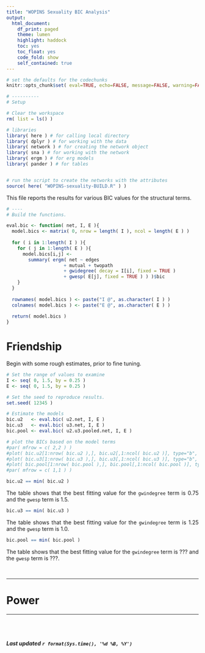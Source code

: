 ```yaml
---
title: "WOPINS Sexuality BIC Analysis"
output: 
  html_document:
    df_print: paged
    theme: lumen
    highlight: haddock
    toc: yes
    toc_float: yes
    code_fold: show
    self_contained: true
---
```


<style>
body {
text-align: justify}
</style>


```r

# set the defaults for the codechunks
knitr::opts_chunk$set( eval=TRUE, echo=FALSE, message=FALSE, warning=FALSE, cache=TRUE )

```


```r

# ----------
# Setup 

# Clear the workspace
rm( list = ls() )

# libraries
library( here ) # for calling local directory
library( dplyr ) # for working with the data
library( network ) # for creating the network object
library( sna ) # for working with the network
library( ergm ) # for erg models
library( pander ) # for tables


# run the script to create the networks with the attributes
source( here( "WOPINS-sexuality-BUILD.R" ) )

```

This file reports the results for various BIC values for the structural terms.

```r

# ----
# Build the functions.

eval.bic <- function( net, I, E ){
  model.bics <- matrix( 0, nrow = length( I ), ncol = length( E ) )
  
  for ( i in 1:length( I ) ){
    for ( j in 1:length( E ) ){
      model.bics[i,j] <- 
        summary( ergm( net ~ edges
                     + mutual + twopath 
                     + gwidegree( decay = I[i], fixed = TRUE )
                     + gwesp( E[j], fixed = TRUE ) ) )$bic
    }
  }
  
  rownames( model.bics ) <- paste("I @", as.character( I ) )
  colnames( model.bics ) <- paste("E @", as.character( E ) )
  
  return( model.bics )
}

```

# Friendship

Begin with some rough estimates, prior to fine tuning.

```r

# Set the range of values to examine
I <- seq( 0, 1.5, by = 0.25 )
E <- seq( 0, 1.5, by = 0.25 )

```

```r

# Set the seed to reproduce results.
set.seed( 12345 )

# Estimate the models
bic.u2   <- eval.bic( u2.net, I, E )
bic.u3   <- eval.bic( u3.net, I, E )
bic.pool <- eval.bic( u2.u3.pooled.net, I, E )

```

```r

# plot the BICs based on the model terms
#par( mfrow = c( 2,2 ) )
#plot( bic.u2[1:nrow( bic.u2 ),], bic.u2[,1:ncol( bic.u2 )], type="b", main="BIC for GW terms (u2)", xlab = "gwindegree", ylab = "gwesp")
#plot( bic.u3[1:nrow( bic.u3 ),], bic.u3[,1:ncol( bic.u3 )], type="b", main="BIC for GW terms (u3)", xlab = "gwindegree", ylab = "gwesp")
#plot( bic.pool[1:nrow( bic.pool ),], bic.pool[,1:ncol( bic.pool )], type="b", main="BIC for GW terms (pooled)", xlab = "gwindegree", ylab = "gwesp")
#par( mfrow = c( 1,1 ) )

```

```r

bic.u2 == min( bic.u2 )

```

The table shows that the best fitting value for the `gwindegree` term is 0.75 and the `gwesp` term is 1.5.

```r

bic.u3 == min( bic.u3 )

```

The table shows that the best fitting value for the `gwindegree` term is 1.25 and the `gwesp` term is 1.0.

```r

bic.pool == min( bic.pool )

```

The table shows that the best fitting value for the `gwindegree` term is ??? and the `gwesp` term is ???.

<br>

----

# Power


----

<br>
<br>

###### ***Last updated `r format(Sys.time(), '%d %B, %Y')`***